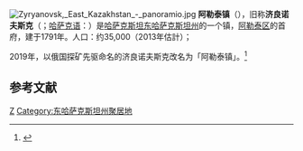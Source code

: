[[File:Zyryanovsk,_East_Kazakhstan_-_panoramio.jpg|thumb]]
{{expand language|time=2017-07-23T18:02:27+00:00 }}
'''阿勒泰镇'''（{{lang-kk|Алтай}}），旧称'''济良诺夫斯克'''（{{lang-ru|Зыряновск}}；[[哈萨克语|哈萨克语]]：{{rtl-lang|kk|Зырян}}）是[[哈萨克斯坦|哈萨克斯坦]][[东哈萨克斯坦州|东哈萨克斯坦州]]的一个镇，[[阿勒泰区_(东哈萨克斯坦州)|阿勒泰区]]的首府，建于1791年。人口：约35,000（2013年估計）；{{Kz-census2009|39,320|punct=；}}{{Kz-census1999|43,894|punct=。}}

2019年，以俄国探矿先驱命名的济良诺夫斯克改名为「阿勒泰镇」。<ref name=voa2021>{{cite news |url=https://www.voachinese.com/a/Central-Asian-region-steps-up-De-Russification-and-De-Sovietization-20211111/6309387.html |title=乌克兰东欧国家之后 中亚国家也加紧去苏俄化 |publisher=VOA |date=2021-11-12 |accessdate=2021-11-13 |archive-date=2022-02-23 |archive-url=https://web.archive.org/web/20220223050108/https://www.voachinese.com/a/Central-Asian-region-steps-up-De-Russification-and-De-Sovietization-20211111/6309387.html |dead-url=no }}</ref>

==参考文献==
{{reflist}}
{{东哈萨克斯坦州}}
{{kazakhstan-geo-stub}}
{{coord|display=title}}
{{normdaten}}
[[Category:哈萨克斯坦城市|Z]]
[[Category:东哈萨克斯坦州聚居地|Category:东哈萨克斯坦州聚居地]]